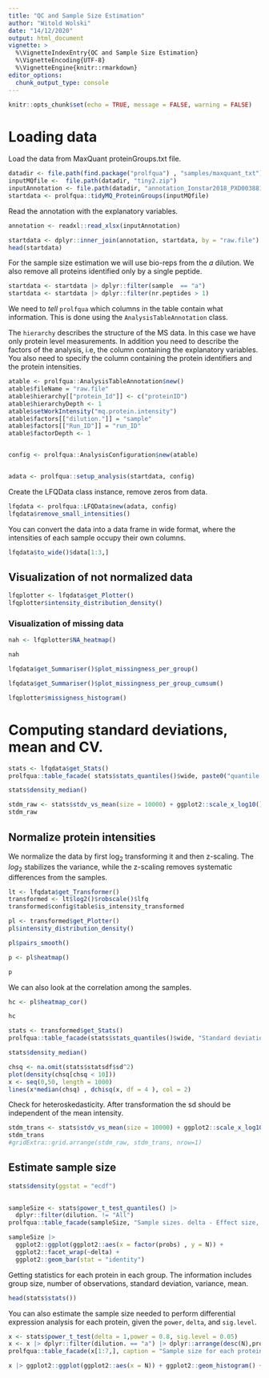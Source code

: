 ```yaml
---
title: "QC and Sample Size Estimation"
author: "Witold Wolski"
date: "14/12/2020"
output: html_document
vignette: >
  %\VignetteIndexEntry{QC and Sample Size Estimation} 
  %\VignetteEncoding{UTF-8}
  %\VignetteEngine{knitr::rmarkdown}
editor_options: 
  chunk_output_type: console
---
```



```r
knitr::opts_chunk$set(echo = TRUE, message = FALSE, warning = FALSE)
```


# Loading data


Load the data from MaxQuant proteinGroups.txt file.

```r
datadir <- file.path(find.package("prolfqua") , "samples/maxquant_txt")
inputMQfile <-  file.path(datadir, "tiny2.zip")
inputAnnotation <- file.path(datadir, "annotation_Ionstar2018_PXD003881.xlsx")
startdata <- prolfqua::tidyMQ_ProteinGroups(inputMQfile)
```

Read the annotation with the explanatory variables.

```r
annotation <- readxl::read_xlsx(inputAnnotation)

```


```r
startdata <- dplyr::inner_join(annotation, startdata, by = "raw.file")
head(startdata)
```

For the sample size estimation we will use bio-reps from the _a_ dilution. 
We also remove all proteins identified only by a single peptide.


```r
startdata <- startdata |> dplyr::filter(sample  == "a")
startdata <- startdata |> dplyr::filter(nr.peptides > 1)

```


We need to _tell_ `prolfqua` which columns in the table contain what information. This is done using the `AnalysisTableAnnotation` class.

The `hierarchy` describes the structure of the MS data. In this case we have only protein level measurements.
In addition you need to describe the factors of the analysis, i.e, the column containing the explanatory variables.
You also need to specify the column containing the protein identifiers and the protein intensities.

```r

atable <- prolfqua::AnalysisTableAnnotation$new()
atable$fileName = "raw.file"
atable$hierarchy[["protein_Id"]] <- c("proteinID")
atable$hierarchyDepth <- 1
atable$setWorkIntensity("mq.protein.intensity")
atable$factors[["dilution."]] = "sample"
atable$factors[["Run_ID"]] = "run_ID"
atable$factorDepth <- 1


config <- prolfqua::AnalysisConfiguration$new(atable)


adata <- prolfqua::setup_analysis(startdata, config)

```


Create the LFQData class instance, remove zeros from data.

```r
lfqdata <- prolfqua::LFQData$new(adata, config)
lfqdata$remove_small_intensities()
```

You can convert the data into a data frame in wide format, where the intensities of each sample occupy their own columns.

```r
lfqdata$to_wide()$data[1:3,]
```


## Visualization of not normalized data

```r
lfqplotter <- lfqdata$get_Plotter()
lfqplotter$intensity_distribution_density()
```


### Visualization of missing data

```r
nah <- lfqplotter$NA_heatmap()
```

```r
nah
```



```r
lfqdata$get_Summariser()$plot_missingness_per_group()
```

```r
lfqdata$get_Summariser()$plot_missingness_per_group_cumsum()
```

```r
lfqplotter$missigness_histogram()
```

# Computing standard deviations, mean and CV.


```r
stats <- lfqdata$get_Stats()
prolfqua::table_facade( stats$stats_quantiles()$wide, paste0("quantile of ",stats$stat ))
```


```r
stats$density_median()

```


```r
stdm_raw <- stats$stdv_vs_mean(size = 10000) + ggplot2::scale_x_log10() + ggplot2::scale_y_log10()
stdm_raw
```


## Normalize protein intensities

We normalize the data by first $\log_2$ transforming it and then z-scaling.
The $log_2$ stabilizes the variance, while the z-scaling removes systematic differences from the samples.

```r
lt <- lfqdata$get_Transformer()
transformed <- lt$log2()$robscale()$lfq
transformed$config$table$is_intensity_transformed

```

```r
pl <- transformed$get_Plotter()
pl$intensity_distribution_density()
```

```r
pl$pairs_smooth()
```

```r
p <- pl$heatmap()
```

```r
p
```

We can also look at the correlation among the samples.

```r
hc <- pl$heatmap_cor()
```

```r
hc
```


```r
stats <- transformed$get_Stats()
prolfqua::table_facade(stats$stats_quantiles()$wide, "Standard deviations")

```


```r
stats$density_median()
```

```r
chsq <- na.omit(stats$statsdf$sd^2)
plot(density(chsq[chsq < 10]))
x <- seq(0,50, length = 1000)
lines(x*median(chsq) , dchisq(x, df = 4 ), col = 2)

```

Check for heteroskedasticity. After transformation the sd should be independent of the mean intensity.

```r
stdm_trans <- stats$stdv_vs_mean(size = 10000) + ggplot2::scale_x_log10() + ggplot2::scale_y_log10()
stdm_trans
#gridExtra::grid.arrange(stdm_raw, stdm_trans, nrow=1)
```



## Estimate sample size


```r
stats$density(ggstat = "ecdf")
  
```



```r
sampleSize <- stats$power_t_test_quantiles() |> 
  dplyr::filter(dilution. != "All")
prolfqua::table_facade(sampleSize, "Sample sizes. delta - Effect size, N - samplesize")

```

```r
sampleSize |>
  ggplot2::ggplot(ggplot2::aes(x = factor(probs) , y = N)) +
  ggplot2::facet_wrap(~delta) +
  ggplot2::geom_bar(stat = "identity")

```

Getting statistics for each protein in each group. The information includes group size, number of observations, standard deviation, variance, mean.

```r
head(stats$stats())
```

You can also estimate the sample size needed to perform differential expression analysis for each protein, given the `power`, `delta`, and `sig.level`.


```r

x <- stats$power_t_test(delta = 1,power = 0.8, sig.level = 0.05)
x <- x |> dplyr::filter(dilution. == "a") |> dplyr::arrange(desc(N),protein_Id)
prolfqua::table_facade(x[1:7,], caption = "Sample size for each protein")

```


```r
x |> ggplot2::ggplot(ggplot2::aes(x = N)) + ggplot2::geom_histogram() + ggplot2::facet_wrap(~delta) + ggplot2::xlim(0,100)

```




